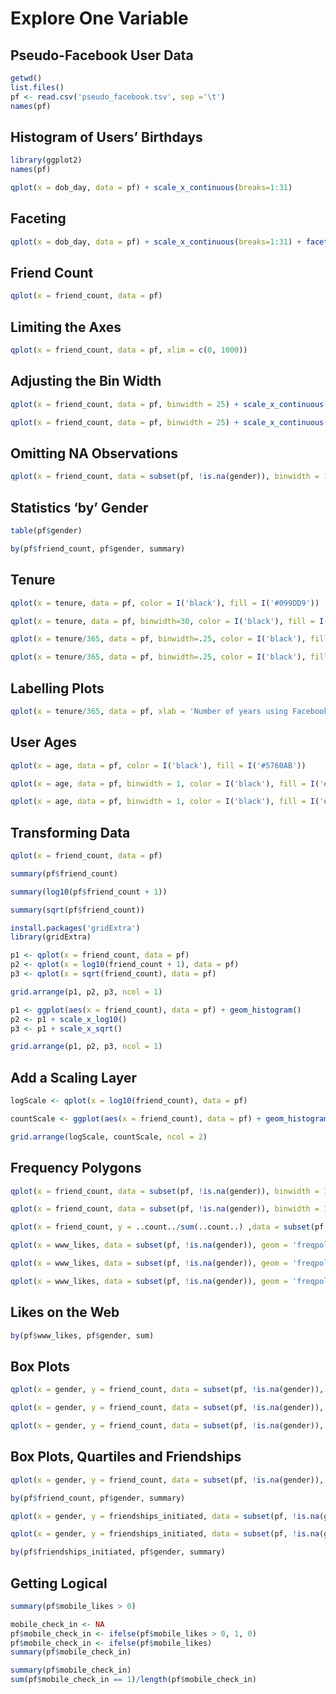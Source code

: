 # Explore One Variable

## Pseudo-Facebook User Data
  
```r
getwd()
list.files()
pf <- read.csv('pseudo_facebook.tsv', sep ='\t')
names(pf)
```

## Histogram of Users' Birthdays

```r
library(ggplot2)
names(pf)

qplot(x = dob_day, data = pf) + scale_x_continuous(breaks=1:31)
```

## Faceting

```r
qplot(x = dob_day, data = pf) + scale_x_continuous(breaks=1:31) + facet_wrap(~dob_month, ncol = 3)
```
## Friend Count

```r
qplot(x = friend_count, data = pf)
```


## Limiting the Axes

```r
qplot(x = friend_count, data = pf, xlim = c(0, 1000))
```

## Adjusting the Bin Width

```r
qplot(x = friend_count, data = pf, binwidth = 25) + scale_x_continuous(limits = c(0, 1000), breaks = seq(0, 1000, 50))
```
```r
qplot(x = friend_count, data = pf, binwidth = 25) + scale_x_continuous(limits = c(0, 1000), breaks = seq(0, 1000, 50)) + facet_wrap(~gender)
```

## Omitting NA Observations
```r
qplot(x = friend_count, data = subset(pf, !is.na(gender)), binwidth = 10) + scale_x_continuous(lim = c(0,1000), breaks = seq(0,1000,50)) + facet_wrap(~gender)
```

## Statistics 'by' Gender

```r
table(pf$gender)
```
```r
by(pf$friend_count, pf$gender, summary)
```

## Tenure

```r
qplot(x = tenure, data = pf, color = I('black'), fill = I('#099DD9'))
```
```r
qplot(x = tenure, data = pf, binwidth=30, color = I('black'), fill = I('#099DD9'))
```
```r
qplot(x = tenure/365, data = pf, binwidth=.25, color = I('black'), fill = I('#F79420'))
```
```r
qplot(x = tenure/365, data = pf, binwidth=.25, color = I('black'), fill = I('#F79420')) + scale_x_continuous(breaks = seq(1,7,1), limits = c(0,7))
```

## Labelling Plots
```r
qplot(x = tenure/365, data = pf, xlab = 'Number of years using Facebook', ylab = 'Number of users in sample', binwidth=.25, color = I('black'), fill = I('#F79420')) + scale_x_continuous(breaks = seq(1,7,1), limits = c(0,7))
```
## User Ages

```r
qplot(x = age, data = pf, color = I('black'), fill = I('#5760AB'))
```
```r
qplot(x = age, data = pf, binwidth = 1, color = I('black'), fill = I('#5760AB'))
```
```r
qplot(x = age, data = pf, binwidth = 1, color = I('black'), fill = I('#5760AB')) + scale_x_continuous(breaks = seq(0, 113, 5))
```
## Transforming Data

```r
qplot(x = friend_count, data = pf)

summary(pf$friend_count)

summary(log10(pf$friend_count + 1))

summary(sqrt(pf$friend_count))
```
```r
install.packages('gridExtra')
library(gridExtra)
```

```r
p1 <- qplot(x = friend_count, data = pf)
p2 <- qplot(x = log10(friend_count + 1), data = pf)
p3 <- qplot(x = sqrt(friend_count), data = pf)
```

```r
grid.arrange(p1, p2, p3, ncol = 1)
```
```r
p1 <- ggplot(aes(x = friend_count), data = pf) + geom_histogram()
p2 <- p1 + scale_x_log10()
p3 <- p1 + scale_x_sqrt()

grid.arrange(p1, p2, p3, ncol = 1)
```
## Add a Scaling Layer

```r
logScale <- qplot(x = log10(friend_count), data = pf)

countScale <- ggplot(aes(x = friend_count), data = pf) + geom_histogram() + scale_x_log10()

grid.arrange(logScale, countScale, ncol = 2)
```
## Frequency Polygons

```r
qplot(x = friend_count, data = subset(pf, !is.na(gender)), binwidth = 10) + scale_x_continuous(lim = c(0,1000), breaks = seq(0, 1000, 50)) + facet_wrap(~gender)
```
```r
qplot(x = friend_count, data = subset(pf, !is.na(gender)), binwidth = 10, geom = 'freqpoly', color = gender) + scale_x_continuous(lim = c(0,1000), breaks = seq(0, 1000, 50))
```
```r
qplot(x = friend_count, y = ..count../sum(..count..) ,data = subset(pf, !is.na(gender)), xlab = 'Friend Count', ylab = 'Propportion of Users with that friend count', binwidth = 10, geom = 'freqpoly', color = gender) + scale_x_continuous(lim = c(0,1000), breaks = seq(0, 1000, 50))
```

```r
qplot(x = www_likes, data = subset(pf, !is.na(gender)), geom = 'freqpoly')

qplot(x = www_likes, data = subset(pf, !is.na(gender)), geom = 'freqpoly', color = gender)

qplot(x = www_likes, data = subset(pf, !is.na(gender)), geom = 'freqpoly', color = gender) + scale_x_continuous() + scale_x_log10()
```
## Likes on the Web

```r
by(pf$www_likes, pf$gender, sum)
```
## Box Plots

```r
qplot(x = gender, y = friend_count, data = subset(pf, !is.na(gender)), geom = 'boxplot')
```
```r
qplot(x = gender, y = friend_count, data = subset(pf, !is.na(gender)), geom = 'boxplot') + scale_y_continuous(limits = c(0, 1000))
```

```r
qplot(x = gender, y = friend_count, data = subset(pf, !is.na(gender)), geom = 'boxplot') + coord_cartesian(ylim = c(0,1000))
```
## Box Plots, Quartiles and Friendships
```r
qplot(x = gender, y = friend_count, data = subset(pf, !is.na(gender)), geom = 'boxplot') + coord_cartesian(ylim = c(0,250))

by(pf$friend_count, pf$gender, summary)
```
```r
qplot(x = gender, y = friendships_initiated, data = subset(pf, !is.na(gender)), geom = 'boxplot') + coord_cartesian(ylim = c(0,500))
```
```r
qplot(x = gender, y = friendships_initiated, data = subset(pf, !is.na(gender)), geom = 'boxplot') + coord_cartesian(ylim = c(0,150))

by(pf$friendships_initiated, pf$gender, summary)
```
## Getting Logical
```r
summary(pf$mobile_likes > 0)

mobile_check_in <- NA
pf$mobile_check_in <- ifelse(pf$mobile_likes > 0, 1, 0)
pf$mobile_check_in <- ifelse(pf$mobile_likes)
summary(pf$mobile_check_in)
```

```r
summary(pf$mobile_check_in)
sum(pf$mobile_check_in == 1)/length(pf$mobile_check_in)
```